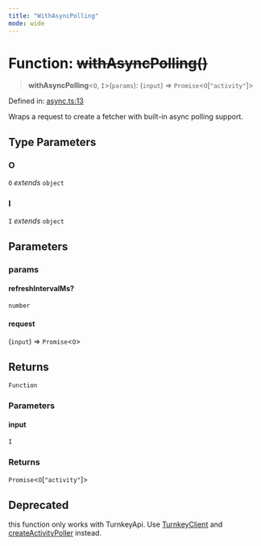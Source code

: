 ```yaml
---
title: "WithAsyncPolling"
mode: wide
---
```

  
# Function: ~~withAsyncPolling()~~

> **withAsyncPolling**\<`O`, `I`\>(`params`): (`input`) => `Promise`\<`O`\[`"activity"`\]\>

Defined in: [async.ts:13](https://github.com/tkhq/sdk/blob/main/packages/http/src/async.ts#L13)

Wraps a request to create a fetcher with built-in async polling support.

## Type Parameters

### O

`O` *extends* `object`

### I

`I` *extends* `object`

## Parameters

### params

#### refreshIntervalMs?

`number`

#### request

(`input`) => `Promise`\<`O`\>

## Returns

`Function`

### Parameters

#### input

`I`

### Returns

`Promise`\<`O`\[`"activity"`\]\>

## Deprecated

this function only works with TurnkeyApi.
Use [TurnkeyClient](../../TurnkeyClient/readme) and [createActivityPoller](../createActivityPoller/readme) instead.

